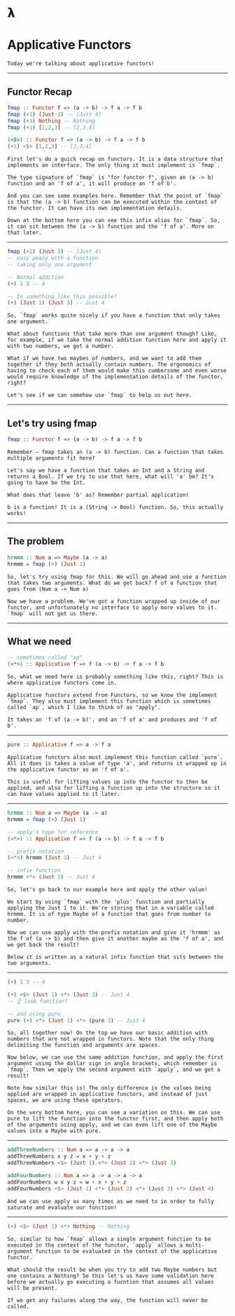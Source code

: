
# 𝝺

# Applicative Functors

```notes
Today we're talking about applicative functors!
```

---

## Functor Recap

```haskell
fmap :: Functor f => (a -> b) -> f a -> f b
fmap (+1) (Just 3) -- (Just 4)
fmap (+1) Nothing -- Nothing
fmap (+1) [1,2,3] -- [2,3,4]

(<$>) :: Functor f => (a -> b) -> f a -> f b
(+1) <$> [1,2,3] -- [2,3,4]
```

```notes
First let's do a quick recap on functors. It is a data structure that implements an interface. The only thing it must implement is `fmap`.

The type signature of `fmap` is "for functor f", given an (a -> b) function and an 'f of a', it will produce an 'f of b'.

And you can see some examples here. Remember that the point of `fmap` is that the (a -> b) function can be executed within the context of the functor. It can have its own implementation details.

Down at the bottom here you can see this infix alias for `fmap`. So, it can sit between the (a -> b) function and the 'f of a'. More on that later.
```

---

```haskell
fmap (+1) (Just 3) -- (Just 4)
-- easy peasy with a function
-- taking only one argument

-- Normal addition
(+) 1 3 -- 4

-- Is something like this possible?
(+) (Just 1) (Just 3) -- Just 4
```

```notes
So, `fmap` works quite nicely if you have a function that only takes one argument.

What about functions that take more than one argument though? Like, for example, if we take the normal addition function here and apply it with two numbers, we get a number.

What if we have two maybes of numbers, and we want to add them together if they both actually contain numbers. The ergonomics of having to check each of them would make this cumbersome and even worse would require knowledge of the implementation details of the functor, right?

Let's see if we can somehow use `fmap` to help us out here.
```

---

## Let's try using fmap

```haskell
fmap :: Functor f => (a -> b) -> f a -> f b
```

```notes
Remember — fmap takes an (a -> b) function. Can a function that takes multiple arguments fit here?

Let's say we have a function that takes an Int and a String and returns a Bool. If we try to use that here, what will 'a' be? It's going to have be the Int.

What does that leave 'b' as? Remember partial application!

b is a function! It is a (String -> Bool) function. So, this actually works!
```

---

## The problem

```haskell
hrmmm :: Num a => Maybe (a -> a)
hrmmm = fmap (+) (Just 1)
```

```notes
So, let's try using fmap for this. We will go ahead and use a function that takes two arguments. What do we get back? f of a function that goes from (Num a -> Num a)

Now we have a problem. We've got a function wrapped up inside of our functor, and unfortunately no interface to apply more values to it. `fmap` will not get us there.
```

---

## What we need

```haskell
-- sometimes called "ap"
(<*>) :: Applicative f => f (a -> b) -> f a -> f b
```

```notes
So, what we need here is probably something like this, right? This is where applicative functors come in.

Applicative functors extend from Functors, so we know the implement `fmap`. They also must implement this function which is sometimes called `ap`, which I like to think of as "apply".

It takes an 'f of (a -> b)', and an 'f of a' and produces and 'f of b'.
```

---

```haskell
pure :: Applicative f => a -> f a
```

```notes
Applicative functors also must implement this function called `pure`. All it does is takes a value of type 'a', and returns it wrapped up in the applicative functor as an 'f of a'.

This is useful for lifting values up into the functor to then be applied, and also for lifting a function up into the structure so it can have values applied to it later.
```

---

```haskell
hrmmm :: Num a => Maybe (a -> a)
hrmmm = fmap (+) (Just 1)

-- apply's type for reference
(<*>) :: Applicative f => f (a -> b) -> f a -> f b

-- prefix notation
(<*>) hrmmm (Just 3) -- Just 4

-- infix function
hrmmm <*> (Just 3) -- Just 4
```

```notes
So, let's go back to our example here and apply the other value!

We start by using `fmap` with the 'plus' function and partially applying the Just 1 to it. We're storing that in a variable called hrmmm. It is of type Maybe of a function that goes from number to number.

Now we can use apply with the prefix notation and give it 'hrmmm' as the f of (a -> b) and then give it another maybe as the 'f of a', and we get back the result!

Below it is written as a natural infix function that sits between the two arguments.
```

---

```haskell
(+) 1 3 -- 4

(+) <$> (Just 1) <*> (Just 3) -- Just 4
-- ☝️ look familiar?

-- and using pure
pure (+) <*> (Just 1) <*> (pure 3) -- Just 4
```

```notes
So, all together now! On the top we have our basic addition with numbers that are not wrapped in functors. Note that the only thing delimiting the function and arguments are spaces.

Now below, we can use the same addition function, and apply the first argument using the dollar sign in angle brackets, which remember is `fmap`. Then we apply the second argument with `apply`, and we get a result!

Note how similar this is! The only difference is the values being applied are wrapped in applicative functors, and instead of just spaces, we are using these operators.

On the very bottom here, you can see a variation on this. We can use pure to lift the function into the functor first, and then apply both of the arguments using apply, and we can even lift one of the Maybe values into a Maybe with pure.
```

---

```haskell
addThreeNumbers :: Num a => a -> a -> a
addThreeNumbers x y z = x + y + z
addThreeNumbers <$> (Just 1) <*> (Just 2) <*> (Just 3)

addFourNumbers :: Num a => a -> a -> a -> a
addFourNumbers w x y z = w + x + y + z
addFourNumbers <$> (Just 1) <*> (Just 2) <*> (Just 3) <*> (Just 4)
```

```notes
And we can use apply as many times as we need to in order to fully saturate and evaluate our function!
```

---

```haskell
(+) <$> (Just 1) <*> Nothing -- Nothing
```

```notes
So, similar to how `fmap` allows a single argument function to be executed in the context of the functor, `apply` allows a multi-argument function to be evaluated in the context of the applicative functor.

What should the result be when you try to add two Maybe numbers but one contains a Nothing? So this let's us have some validation here before we actually go executing a fucntion that assumes all values will be present.

If we get any failures along the way, the function will never be called.
```
